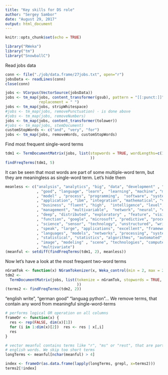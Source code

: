 ```yaml
---
title: "Key skills for DS role"
author: "Sergey Sambor"
date: "August 29, 2017"
output: html_document
---
```


```r
knitr::opts_chunk$set(echo = TRUE)
```

```r
library("RWeka")
library("tm")
library("SnowballC")
```
Read jobs data
```r
conn <- file("./job/data.frame/27jobs.txt", open="r")
jobsData <- readLines(conn)
close(conn)

jobs <- VCorpus(VectorSource(jobsData))
jobs <- tm_map(jobs, content_transformer(gsub), pattern = "[[:punct:]]", 
               replacement = " ")
jobs <- tm_map(jobs, stripWhitespace)
#jobs <- tm_map(jobs, removePunctuation) - is done above
#jobs <- tm_map(jobs, removeNumbers)
jobs <- tm_map(jobs, content_transformer(tolower))
#jobs <- tm_map(jobs, stemDocument)
customStopWords <- c("and", "very", "for")
jobs <- tm_map(jobs, removeWords, customStopWords)
```
Find most frequent single-word terms
```r
tdm1 <- TermDocumentMatrix(jobs, list(stopwords = TRUE, wordLengths=c(1,Inf)
                                      ))
findFreqTerms(tdm1, 5)
```
It can be seen that most words are part of some multiple-word term, but they are meaningless as single-word term.
Let's hide them
```r
meanless <- c("analysis", "analytics", "big", "data", "development" , "framework"
              , "good", "language", "learn",  "learning", "machine", "mining"
              , "model" , "process", "programming",  "software", "system", "tool"
              , "application", "ibm", "integration", "mathematical", "visualization"
              , "business", "fluent", "high",  "intelligence", "level", "modelling"
              , "management", "multivariable",  "network", "neural", "continuous"
              , "deep", "distributed", "exploratory" , "feature", "vision"
              , "function", "google", "microsoft", "predictive", "procedures"
              , "science", "sensor", "technology", "unstructured", "write"
              , "speak", "large", "applications", "excellent", "frameworks"
              , "languages", "models", "networks", "processing", "systems", "tools"
              , "statistical", "statistics", "algorithms", "automated", "embedded"
              , "image", "modeling" , "scene", "technologies", "computer"
              , "multivariate")
(meanful <- setdiff(findFreqTerms(tdm1, 2), meanless))
```
Now let's have a look at the most frequent two-word terms
```r
nGramTok <- function(x) NGramTokenizer(x, Weka_control(min = 2, max = 2))
tdm2 <- 
  TermDocumentMatrix(jobs, list(tokenize = nGramTok, stopwords = TRUE, wordLengths=c(1,Inf)
                                ))
(terms2 <- findFreqTerms(tdm2, 2))
```
"english write", "german good" "languag python"... We remove terms, that contain any word from meaningful single-word-terms
```r
# performs logical OR operation on all columns
frameOr <- function(x) {
  res <- rep(FALSE, dim(x)[1])
  for (i in 1:dim(x)[2])  res <- res | x[,i]
  res
}

# vector meanful contains terms like "r", "ms" or "rest", that are part of normal
# english words. We skip too short terms
longTerms <- meanful[nchar(meanful) > 4]

index <- frameOr(as.data.frame(lapply(longTerms, grepl, x=terms2)))
terms2[!index]
```